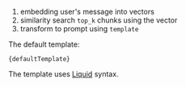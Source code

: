 
1. embedding user's message into vectors
2. similarity search `top_k` chunks using the vector
3. transform to prompt using `template`

The default template:

<pre><code className='language-liquid'>{defaultTemplate}</code></pre>

The template uses [Liquid](https://tryliquid.dev) syntax.
